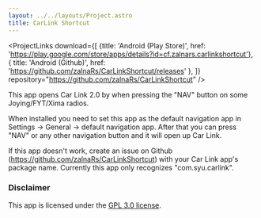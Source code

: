 ```yaml
---
layout: ../../layouts/Project.astro
title: CarLink Shortcut
---
```



<ProjectLinks
  download={[
    {title: 'Android (Play Store)', href: 'https://play.google.com/store/apps/details?id=cf.zalnars.carlinkshortcut'},
    { title: 'Android (Github)', href: 'https://github.com/zalnaRs/CarLinkShortcut/releases' },
  ]}
  repository="https://github.com/zalnaRs/CarLinkShortcut"
/>

<div class="prose dark:prose-invert w-full">
This app opens Car Link 2.0 by when pressing the "NAV" button on some Joying/FYT/Xima radios.

When installed you need to set this app as the default navigation app in Settings -> General -> default navigation app.
After that you can press "NAV" or any other navigation button and it will open up Car Link.

If this app doesn't work, create an issue on Github (https://github.com/zalnaRs/CarLinkShortcut) with your Car Link app's package name. Currently this app only recognizes "com.syu.carlink".

### Disclaimer
This app is licensed under the [GPL 3.0 license](https://github.com/zalnaRs/CarLinkShortcut/blob/main/LICENSE).
</div>